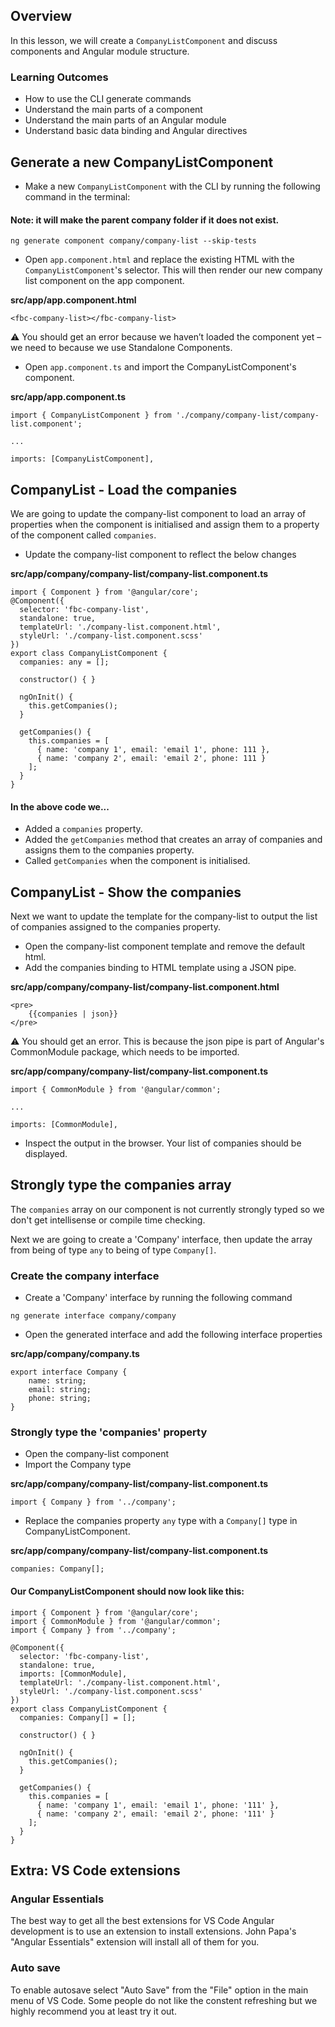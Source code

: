 ## Overview

In this lesson, we will create a `CompanyListComponent` and discuss components and Angular module structure.

### Learning Outcomes

- How to use the CLI generate commands
- Understand the main parts of a component
- Understand the main parts of an Angular module
- Understand basic data binding and Angular directives

## Generate a new CompanyListComponent

- Make a new `CompanyListComponent` with the CLI by running the following command in the terminal:

#### Note: it will make the parent company folder if it does not exist.

```
ng generate component company/company-list --skip-tests
```

- Open `app.component.html` and replace the existing HTML with the `CompanyListComponent`'s selector. This will then render our new company list component on the app component.

**src/app/app.component.html**

```
<fbc-company-list></fbc-company-list>
```

⚠️ You should get an error because we haven’t loaded the component yet – we need to because we use Standalone Components.

- Open `app.component.ts` and import the CompanyListComponent's component.

**src/app/app.component.ts**
```
import { CompanyListComponent } from './company/company-list/company-list.component';

...

imports: [CompanyListComponent],
```

## CompanyList - Load the companies

We are going to update the company-list component to load an array of properties when the component is initialised and assign them to a property of the component called `companies`.

- Update the company-list component to reflect the below changes

**src/app/company/company-list/company-list.component.ts**

```
import { Component } from '@angular/core';
@Component({
  selector: 'fbc-company-list',
  standalone: true,
  templateUrl: './company-list.component.html',
  styleUrl: './company-list.component.scss'
})
export class CompanyListComponent {
  companies: any = [];

  constructor() { }

  ngOnInit() {
    this.getCompanies();
  }

  getCompanies() {
    this.companies = [
      { name: 'company 1', email: 'email 1', phone: 111 },
      { name: 'company 2', email: 'email 2', phone: 111 }
    ];
  }
}
```

#### In the above code we...

- Added a `companies` property.
- Added the `getCompanies` method that creates an array of companies and assigns them to the companies property.
- Called `getCompanies` when the component is initialised.

## CompanyList - Show the companies

Next we want to update the template for the company-list to output the list of companies assigned to the companies property.

- Open the company-list component template and remove the default html.
- Add the companies binding to HTML template using a JSON pipe.

**src/app/company/company-list/company-list.component.html**

```
<pre>
    {{companies | json}}
</pre>
```

⚠️ You should get an error. This is because the json pipe is part of Angular's CommonModule package, which needs to be imported.

**src/app/company/company-list/company-list.component.ts**
```
import { CommonModule } from '@angular/common';

...

imports: [CommonModule],
```

- Inspect the output in the browser. Your list of companies should be displayed.

## Strongly type the companies array

The `companies` array on our component is not currently strongly typed so we don't get intellisense or compile time checking.

Next we are going to create a 'Company' interface, then update the array from being of type `any` to being of type `Company[]`.

### Create the company interface

- Create a 'Company' interface by running the following command

```
ng generate interface company/company
```

- Open the generated interface and add the following interface properties

**src/app/company/company.ts**
```
export interface Company {
    name: string;
    email: string;
    phone: string;
}
```

### Strongly type the 'companies' property

- Open the company-list component
- Import the Company type

**src/app/company/company-list/company-list.component.ts**
```
import { Company } from '../company';
```

- Replace the companies property `any` type with a `Company[]` type in CompanyListComponent.

**src/app/company/company-list/company-list.component.ts**
```
companies: Company[];
```

#### Our CompanyListComponent should now look like this:

```
import { Component } from '@angular/core';
import { CommonModule } from '@angular/common';
import { Company } from '../company';

@Component({
  selector: 'fbc-company-list',
  standalone: true,
  imports: [CommonModule],
  templateUrl: './company-list.component.html',
  styleUrl: './company-list.component.scss'
})
export class CompanyListComponent {  
  companies: Company[] = [];

  constructor() { }

  ngOnInit() {
    this.getCompanies();
  }

  getCompanies() {
    this.companies = [
      { name: 'company 1', email: 'email 1', phone: '111' },
      { name: 'company 2', email: 'email 2', phone: '111' }
    ];
  }
}
```

## Extra: VS Code extensions

### Angular Essentials
The best way to get all the best extensions for VS Code Angular development is to use an extension to install extensions. John Papa's "Angular Essentials" extension will install all of them for you.

### Auto save

To enable autosave select "Auto Save" from the "File" option in the main menu of VS Code. Some people do not like the constent refreshing but we highly recommend you at least try it out.

